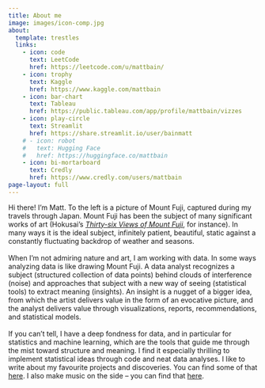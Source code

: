 ```yaml
---
title: About me
image: images/icon-comp.jpg
about:
  template: trestles
  links:
    - icon: code
      text: LeetCode
      href: https://leetcode.com/u/mattbain/
    - icon: trophy
      text: Kaggle
      href: https://www.kaggle.com/mattbain
    - icon: bar-chart
      text: Tableau
      href: https://public.tableau.com/app/profile/mattbain/vizzes
    - icon: play-circle
      text: Streamlit
      href: https://share.streamlit.io/user/bainmatt
    # - icon: robot
    #   text: Hugging Face
    #   href: https://huggingface.co/mattbain
    - icon: bi-mortarboard
      text: Credly
      href: https://www.credly.com/users/mattbain
page-layout: full
---
```


Hi there! I'm Matt. To the left is a picture of Mount Fuji,
captured during my travels through Japan.
Mount Fuji has been the subject of many significant works of art
(Hokusai's [*Thirty-six Views of Mount Fuji*](https://en.wikipedia.org/wiki/Thirty-six_Views_of_Mount_Fuji), 
for instance).
In many ways it is the ideal subject, infinitely patient, beautiful,
static against a constantly fluctuating backdrop of weather and seasons.
<br><br>
When I'm not admiring nature and art, I am working with data. 
In some ways analyzing data is like drawing Mount Fuji. A data analyst
recognizes a subject (structured collection of data points)
behind clouds of interference (noise)
and approaches that subject with a new way of seeing (statistical tools)
to extract meaning (insights).
An insight is a nugget of a bigger idea, from which the artist
delivers value in the form of an evocative picture,
and the analyst delivers value through
visualizations, reports, recommendations, and statistical models.
<br><br>
If you can't tell, I have a deep fondness for data,
and in particular for statistics and machine learning, which are the tools that
guide me through the mist toward structure and meaning.
I find it especially thrilling to implement statistical ideas through
code and neat data analyses.
I like to write about my favourite projects and discoveries. 
You can find some of that [here](posts.html). 
I also make music on the side -- you can find that [here](music.html).
